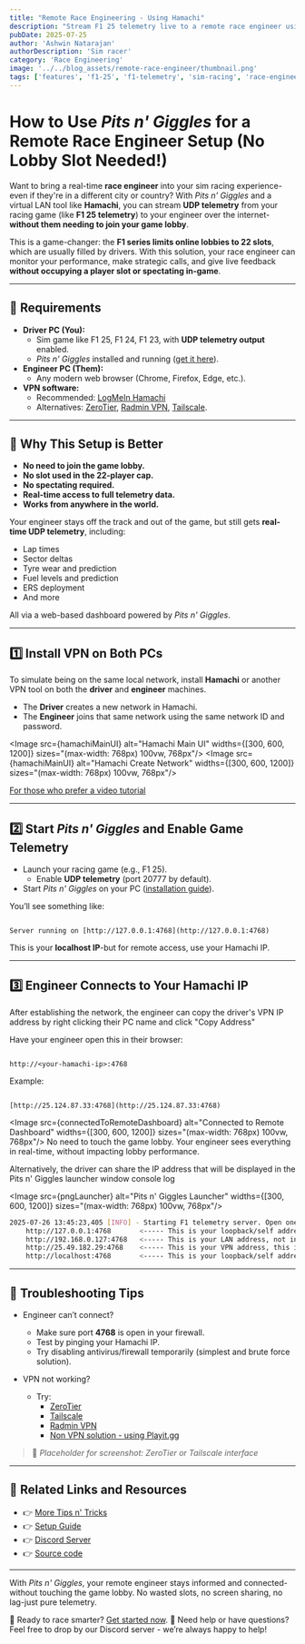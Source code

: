 ```yaml
---
title: "Remote Race Engineering - Using Hamachi"
description: "Stream F1 25 telemetry live to a remote race engineer using Pits n' Giggles and Hamachi - no port forwarding required, works even with full 22-player lobbies."
pubDate: 2025-07-25
author: 'Ashwin Natarajan'
authorDescription: 'Sim racer'
category: 'Race Engineering'
image: '../../blog_assets/remote-race-engineer/thumbnail.png'
tags: ['features', 'f1-25', 'f1-telemetry', 'sim-racing', 'race-engineer', 'remote-strategy', 'vpn', 'telemetry-dashboard', 'lobby-limit-bypass']
---
```



# How to Use *Pits n' Giggles* for a Remote Race Engineer Setup (No Lobby Slot Needed!)

Want to bring a real-time **race engineer** into your sim racing experience-even if they're in a different city or country? With *Pits n' Giggles* and a virtual LAN tool like **Hamachi**, you can stream **UDP telemetry** from your racing game (like **F1 25 telemetry**) to your engineer over the internet-**without them needing to join your game lobby**.

This is a game-changer: the **F1 series limits online lobbies to 22 slots**, which are usually filled by drivers. With this solution, your race engineer can monitor your performance, make strategic calls, and give live feedback **without occupying a player slot or spectating in-game**.

---

## 🧰 Requirements

- **Driver PC (You):**
  - Sim game like F1 25, F1 24, F1 23, with **UDP telemetry output** enabled.
  - *Pits n' Giggles* installed and running ([get it here](/releases)).
- **Engineer PC (Them):**
  - Any modern web browser (Chrome, Firefox, Edge, etc.).
- **VPN software:**
  - Recommended: [LogMeIn Hamachi](https://www.vpn.net/)
  - Alternatives: [ZeroTier](https://www.zerotier.com/), [Radmin VPN](https://www.radmin-vpn.com/), [Tailscale](https://tailscale.com/).

---

## 🎯 Why This Setup is Better

- **No need to join the game lobby.**
- **No slot used in the 22-player cap.**
- **No spectating required.**
- **Real-time access to full telemetry data.**
- **Works from anywhere in the world.**

Your engineer stays off the track and out of the game, but still gets **real-time UDP telemetry**, including:

- Lap times
- Sector deltas
- Tyre wear and prediction
- Fuel levels and prediction
- ERS deployment
- And more

All via a web-based dashboard powered by *Pits n' Giggles*.

---

## 1️⃣ Install VPN on Both PCs

To simulate being on the same local network, install **Hamachi** or another VPN tool on both the **driver** and **engineer** machines.

- The **Driver** creates a new network in Hamachi.
- The **Engineer** joins that same network using the same network ID and password.

<Image
  src={hamachiMainUI}
  alt="Hamachi Main UI"
  widths={[300, 600, 1200]}
  sizes="(max-width: 768px) 100vw, 768px"/>
<Image
  src={hamachiMainUI}
  alt="Hamachi Create Network"
  widths={[300, 600, 1200]}
  sizes="(max-width: 768px) 100vw, 768px"/>

[For those who prefer a video tutorial](https://www.youtube.com/watch?v=bWbo0gcFqA8)

---

## 2️⃣ Start *Pits n' Giggles* and Enable Game Telemetry

- Launch your racing game (e.g., F1 25).
  - Enable **UDP telemetry** (port 20777 by default).
- Start *Pits n' Giggles* on your PC ([installation guide](/setting-up-udp-telemetry-f1)).

You’ll see something like:

```

Server running on [http://127.0.0.1:4768](http://127.0.0.1:4768)

```

This is your **localhost IP**-but for remote access, use your Hamachi IP.

---

## 3️⃣ Engineer Connects to Your Hamachi IP

After establishing the network, the engineer can copy the driver's VPN IP address by right clicking their PC name and click "Copy Address"

Have your engineer open this in their browser:

```

http://<your-hamachi-ip>:4768

```

Example:

```

[http://25.124.87.33:4768](http://25.124.87.33:4768)

```

<Image
  src={connectedToRemoteDashboard}
  alt="Connected to Remote Dashboard"
  widths={[300, 600, 1200]}
  sizes="(max-width: 768px) 100vw, 768px"/>
No need to touch the game lobby. Your engineer sees everything in real-time, without impacting lobby performance.

Alternatively, the driver can share the IP address that will be displayed in the Pits n' Giggles launcher window console log

<Image
  src={pngLauncher}
  alt="Pits n' Giggles Launcher"
  widths={[300, 600, 1200]}
  sizes="(max-width: 768px) 100vw, 768px"/>

```bash
2025-07-26 13:45:23,405 [INFO] - Starting F1 telemetry server. Open one of the below addresses in your browser
    http://127.0.0.1:4768       <----- This is your loopback/self address, not interested
    http://192.168.0.127:4768   <----- This is your LAN address, not interested
    http://25.49.182.29:4768    <----- This is your VPN address, this is what we want
    http://localhost:4768       <----- This is your loopback/self address, not interested
```


---

## 🧪 Troubleshooting Tips

- Engineer can’t connect?
  - Make sure port **4768** is open in your firewall.
  - Test by pinging your Hamachi IP.
  - Try disabling antivirus/firewall temporarily (simplest and brute force solution).

- VPN not working?
  - Try:
    - [ZeroTier](https://www.zerotier.com/)
    - [Tailscale](https://tailscale.com/)
    - [Radmin VPN](https://www.radmin-vpn.com/)
    - [Non VPN solution - using Playit.gg](/blog/remote-race-engineering-playitgg)

> 📸 _Placeholder for screenshot: ZeroTier or Tailscale interface_

---

## 🔁 Related Links and Resources

- 👉 [More Tips n' Tricks](/blog)
- 👉 [Setup Guide](/blog/setting-up-udp-telemetry-f1)
- 👉 [Discord Server](https://discord.gg/RK5Z76h6dX)
- 👉 [Source code](https://github.com/ashwin-nat/pits-n-giggles)

---

With *Pits n' Giggles*, your remote engineer stays informed and connected-without touching the game lobby. No wasted slots, no screen sharing, no lag-just pure telemetry.

🏁 Ready to race smarter? [Get started now](/releases).
💬 Need help or have questions? Feel free to drop by our Discord server - we’re always happy to help!

